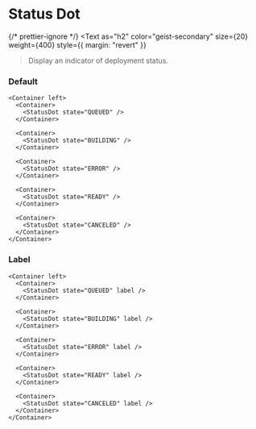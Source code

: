 
# Status Dot

{/* prettier-ignore */}
<Text
  as="h2"
  color="geist-secondary"
  size={20}
  weight={400}
  style={{ margin: "revert" }}
>Display an indicator of deployment status.</Text>

<Spacer y={2} />

### Default

```
<Container left>
  <Container>
    <StatusDot state="QUEUED" />
  </Container>

  <Container>
    <StatusDot state="BUILDING" />
  </Container>

  <Container>
    <StatusDot state="ERROR" />
  </Container>

  <Container>
    <StatusDot state="READY" />
  </Container>

  <Container>
    <StatusDot state="CANCELED" />
  </Container>
</Container>
```

<Spacer y={2} />

### Label

```
<Container left>
  <Container>
    <StatusDot state="QUEUED" label />
  </Container>

  <Container>
    <StatusDot state="BUILDING" label />
  </Container>

  <Container>
    <StatusDot state="ERROR" label />
  </Container>

  <Container>
    <StatusDot state="READY" label />
  </Container>

  <Container>
    <StatusDot state="CANCELED" label />
  </Container>
</Container>
```

<Spacer y={2} />
